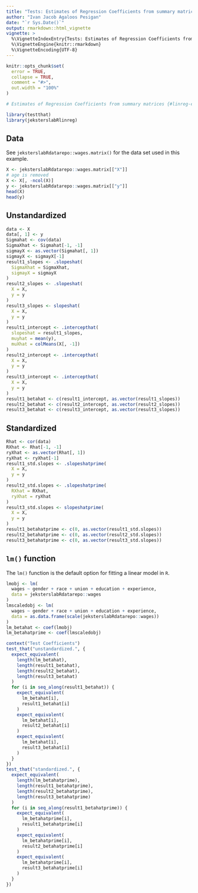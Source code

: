 ```yaml
---
title: "Tests: Estimates of Regression Coefficients from summary matrices"
author: "Ivan Jacob Agaloos Pesigan"
date: "`r Sys.Date()`"
output: rmarkdown::html_vignette
vignette: >
  %\VignetteIndexEntry{Tests: Estimates of Regression Coefficients from summary matrices}
  %\VignetteEngine{knitr::rmarkdown}
  %\VignetteEncoding{UTF-8}
---
```



```r
knitr::opts_chunk$set(
  error = TRUE,
  collapse = TRUE,
  comment = "#>",
  out.width = "100%"
)
```




```r
# Estimates of Regression Coefficients from summary matrices {#linreg-estimation-betahat_matrix}
```



```r
library(testthat)
library(jeksterslabRlinreg)
```


## Data

See `jeksterslabRdatarepo::wages.matrix()` for the data set used in this example.


```r
X <- jeksterslabRdatarepo::wages.matrix[["X"]]
# age is removed
X <- X[, -ncol(X)]
y <- jeksterslabRdatarepo::wages.matrix[["y"]]
head(X)
head(y)
```


## Unstandardized


```r
data <- X
data[, 1] <- y
Sigmahat <- cov(data)
SigmaXhat <- Sigmahat[-1, -1]
sigmayX <- as.vector(Sigmahat[, 1])
sigmayX <- sigmayX[-1]
result1_slopes <- .slopeshat(
  SigmaXhat = SigmaXhat,
  sigmayX = sigmayX
)
result2_slopes <- .slopeshat(
  X = X,
  y = y
)
result3_slopes <- slopeshat(
  X = X,
  y = y
)
result1_intercept <- .intercepthat(
  slopeshat = result1_slopes,
  muyhat = mean(y),
  muXhat = colMeans(X[, -1])
)
result2_intercept <- .intercepthat(
  X = X,
  y = y
)
result3_intercept <- .intercepthat(
  X = X,
  y = y
)
result1_betahat <- c(result1_intercept, as.vector(result1_slopes))
result2_betahat <- c(result2_intercept, as.vector(result2_slopes))
result3_betahat <- c(result3_intercept, as.vector(result3_slopes))
```


## Standardized


```r
Rhat <- cor(data)
RXhat <- Rhat[-1, -1]
ryXhat <- as.vector(Rhat[, 1])
ryXhat <- ryXhat[-1]
result1_std.slopes <- .slopeshatprime(
  X = X,
  y = y
)
result2_std.slopes <- .slopeshatprime(
  RXhat = RXhat,
  ryXhat = ryXhat
)
result3_std.slopes <- slopeshatprime(
  X = X,
  y = y
)
result1_betahatprime <- c(0, as.vector(result1_std.slopes))
result2_betahatprime <- c(0, as.vector(result2_std.slopes))
result3_betahatprime <- c(0, as.vector(result3_std.slopes))
```


## `lm()` function

The `lm()` function is the default option for fitting a linear model in `R`.


```r
lmobj <- lm(
  wages ~ gender + race + union + education + experience,
  data = jeksterslabRdatarepo::wages
)
lmscaledobj <- lm(
  wages ~ gender + race + union + education + experience,
  data = as.data.frame(scale(jeksterslabRdatarepo::wages))
)
lm_betahat <- coef(lmobj)
lm_betahatprime <- coef(lmscaledobj)
```



```r
context("Test Coefficients")
test_that("unstandardized.", {
  expect_equivalent(
    length(lm_betahat),
    length(result1_betahat),
    length(result2_betahat),
    length(result3_betahat)
  )
  for (i in seq_along(result1_betahat)) {
    expect_equivalent(
      lm_betahat[i],
      result1_betahat[i]
    )
    expect_equivalent(
      lm_betahat[i],
      result2_betahat[i]
    )
    expect_equivalent(
      lm_betahat[i],
      result3_betahat[i]
    )
  }
})
test_that("standardized.", {
  expect_equivalent(
    length(lm_betahatprime),
    length(result1_betahatprime),
    length(result2_betahatprime),
    length(result3_betahatprime)
  )
  for (i in seq_along(result1_betahatprime)) {
    expect_equivalent(
      lm_betahatprime[i],
      result1_betahatprime[i]
    )
    expect_equivalent(
      lm_betahatprime[i],
      result2_betahatprime[i]
    )
    expect_equivalent(
      lm_betahatprime[i],
      result3_betahatprime[i]
    )
  }
})
```

